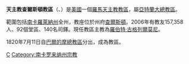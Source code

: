 {{Infobox Roman Catholic diocese
|Roman Catholic Diocese of = 天主教查爾斯頓教區
|Latin name of diocese = Diocesis Carolopolitana
|image = [[File:South_Carolina_in_United_States.svg|270px]]
|caption = 教區範圍
|location = [[美國|美國]]
|territory = [[南卡羅萊納州|南卡羅萊納州]]全州
|population = 157,358
|rite = 拉丁禮
|patron = [[聖若翰洗者|聖若翰洗者]]
|province = 亞特蘭大
|established = 1820年
|cathedral = [[聖若翰洗者主教座堂_(查爾斯頓)|聖若翰洗者座堂]]
|co-cathedral =
|leadership = 主教
|website = http://www.catholic-doc.org/
|教宗 = 
|metropolitan = 羅伯特·古格列爾莫尼
|ordinary =  
|coadjutor bishop = 
|auxiliary = 
}}
'''天主教查爾斯頓教區'''（{{lang-la|Diocesis Carolopolitana}}、{{lang-en|Roman Catholic Diocese of Charleston}}）是[[美國|美國]]一個[[羅馬天主教|羅馬天主教]][[教區|教區]]，屬[[天主教亞特蘭大總教區|亞特蘭大總教區]]。

範圍包括[[南卡羅萊納州|南卡羅萊納州]]全州，教座位於州府[[查爾斯頓_(南卡羅萊納州)|查爾斯頓]]。2006年有教友157,358人、92個堂區、140名司鐸。現任教區主教為[[羅伯特·古格列爾莫尼|羅伯特·古格列爾莫尼]]。

1820年7月11日自[[天主教巴爾的摩總教區|巴爾的摩總教區]]分出，成為教區。

{{美國天主教教區}}
[[Category:美國天主教教區|C]]
[[Category:南卡罗来纳州宗教|Category:南卡罗来纳州宗教]]